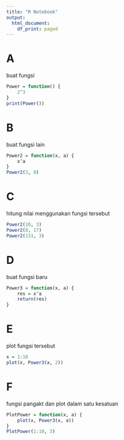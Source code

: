 ```yaml
---
title: "R Notebook"
output:
  html_document:
    df_print: paged
---
```


# A
buat fungsi
```r
Power = function() {
    2^3
}
print(Power())

```

# B
buat fungsi lain
```r
Power2 = function(x, a) {
    x^a
}
Power2(3, 8)
```

# C
hitung nilai menggunakan fungsi tersebut
```r
Power2(10, 3)
Power2(8, 17)
Power2(131, 3)
```


# D
buat fungsi baru
```r
Power3 = function(x, a) {
    res = x^a
    return(res)
}
```

# E
plot fungsi tersebut
```r
x = 1:10
plot(x, Power3(x, 2))
```


# F
fungsi pangakt dan plot dalam satu kesatuan
```r
PlotPower = function(x, a) {
    plot(x, Power3(x, a))
}
PlotPower(1:10, 3)
```




























